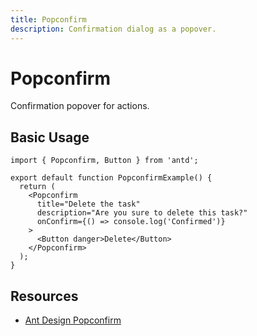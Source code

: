 ```yaml
---
title: Popconfirm
description: Confirmation dialog as a popover.
---
```


# Popconfirm

Confirmation popover for actions.

## Basic Usage

```tsx
import { Popconfirm, Button } from 'antd';

export default function PopconfirmExample() {
  return (
    <Popconfirm
      title="Delete the task"
      description="Are you sure to delete this task?"
      onConfirm={() => console.log('Confirmed')}
    >
      <Button danger>Delete</Button>
    </Popconfirm>
  );
}
```

## Resources

- [Ant Design Popconfirm](https://ant.design/components/popconfirm)
